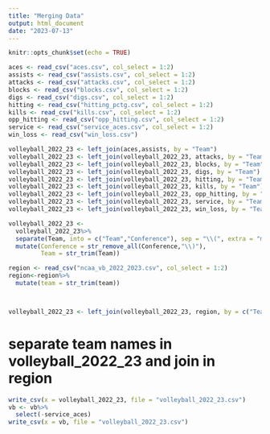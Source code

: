 ```yaml
---
title: "Merging Data"
output: html_document
date: "2023-07-13"
---
```


```r
knitr::opts_chunk$set(echo = TRUE)
```

```r
aces <- read_csv("aces.csv", col_select = 1:2)
assists <- read_csv("assists.csv", col_select = 1:2)
attacks <- read_csv("attacks.csv", col_select = 1:2)
blocks <- read_csv("blocks.csv", col_select = 1:2)
digs <- read_csv("digs.csv", col_select = 1:2)
hitting <- read_csv("hitting_pctg.csv", col_select = 1:2)
kills <- read_csv("kills.csv", col_select = 1:2)
opp_hitting <- read_csv("opp_hitting.csv", col_select = 1:2)
service <- read_csv("service_aces.csv", col_select = 1:2)
win_loss <- read_csv("win_loss.csv")
```

```r
volleyball_2022_23 <- left_join(aces,assists, by = "Team")
volleyball_2022_23 <- left_join(volleyball_2022_23, attacks, by = "Team")
volleyball_2022_23 <- left_join(volleyball_2022_23, blocks, by = "Team")
volleyball_2022_23 <- left_join(volleyball_2022_23, digs, by = "Team")
volleyball_2022_23 <- left_join(volleyball_2022_23, hitting, by = "Team")
volleyball_2022_23 <- left_join(volleyball_2022_23, kills, by = "Team")
volleyball_2022_23 <- left_join(volleyball_2022_23, opp_hitting, by = "Team")
volleyball_2022_23 <- left_join(volleyball_2022_23, service, by = "Team")
volleyball_2022_23 <- left_join(volleyball_2022_23, win_loss, by = "Team")
```

```r
volleyball_2022_23 <- 
  volleyball_2022_23%>%
  separate(Team, into = c("Team","Conference"), sep = "\\(", extra = "merge")%>%
  mutate(Conference = str_remove_all(Conference,"\\)"),
         Team = str_trim(Team))
```

```r
region <- read_csv("ncaa_vb_2022_2023.csv", col_select = 1:2)
region<-region%>%
  mutate(team = str_trim(team))



volleyball_2022_23 <- left_join(volleyball_2022_23, region, by = c("Team"="team"))
```

# separate team names in volleyball_2022_23 and join in region 
```r
write_csv(x = volleyball_2022_23, file = "volleyball_2022_23.csv")
vb <- vb%>%
  select(-service_aces)
write_csv(x = vb, file = "volleyball_2022_23.csv")

```


